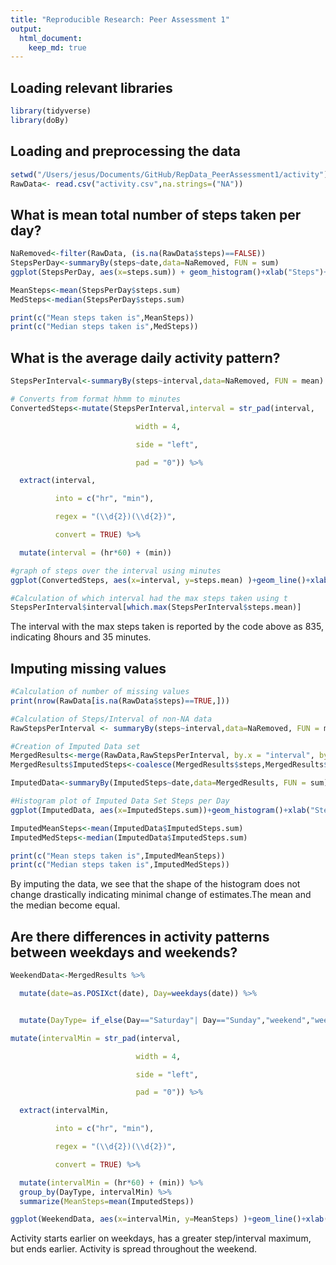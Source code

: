 ```yaml
---
title: "Reproducible Research: Peer Assessment 1"
output: 
  html_document:
    keep_md: true
---
```


## Loading relevant libraries

```r
library(tidyverse)
library(doBy)
```

## Loading and preprocessing the data

```r
setwd("/Users/jesus/Documents/GitHub/RepData_PeerAssessment1/activity")
RawData<- read.csv("activity.csv",na.strings=("NA"))

```

## What is mean total number of steps taken per day?

```r
NaRemoved<-filter(RawData, (is.na(RawData$steps)==FALSE))
StepsPerDay<-summaryBy(steps~date,data=NaRemoved, FUN = sum)
ggplot(StepsPerDay, aes(x=steps.sum)) + geom_histogram()+xlab("Steps")+ylab("Days")

MeanSteps<-mean(StepsPerDay$steps.sum)
MedSteps<-median(StepsPerDay$steps.sum)

print(c("Mean steps taken is",MeanSteps))
print(c("Median steps taken is",MedSteps))

```


## What is the average daily activity pattern?
```r
StepsPerInterval<-summaryBy(steps~interval,data=NaRemoved, FUN = mean)

# Converts from format hhmm to minutes
ConvertedSteps<-mutate(StepsPerInterval,interval = str_pad(interval,

                            width = 4,

                            side = "left",

                            pad = "0")) %>%

  extract(interval,

          into = c("hr", "min"),

          regex = "(\\d{2})(\\d{2})",

          convert = TRUE) %>%

  mutate(interval = (hr*60) + (min))

#graph of steps over the interval using minutes
ggplot(ConvertedSteps, aes(x=interval, y=steps.mean) )+geom_line()+xlab("Minutes")+ylab("steps")

#Calculation of which interval had the max steps taken using t
StepsPerInterval$interval[which.max(StepsPerInterval$steps.mean)]


```
The interval with the max steps taken is reported by the code above as 835, indicating 8hours and 35 minutes.

## Imputing missing values

```r
#Calculation of number of missing values
print(nrow(RawData[is.na(RawData$steps)==TRUE,]))

#Calculation of Steps/Interval of non-NA data
RawStepsPerInterval <- summaryBy(steps~interval,data=NaRemoved, FUN = mean)

#Creation of Imputed Data set
MergedResults<-merge(RawData,RawStepsPerInterval, by.x = "interval", by.y = "interval", all.x=TRUE)
MergedResults$ImputedSteps<-coalesce(MergedResults$steps,MergedResults$steps.mean)

ImputedData<-summaryBy(ImputedSteps~date,data=MergedResults, FUN = sum)

#Histogram plot of Imputed Data Set Steps per Day
ggplot(ImputedData, aes(x=ImputedSteps.sum))+geom_histogram()+xlab("Steps")+ylab("Days")

ImputedMeanSteps<-mean(ImputedData$ImputedSteps.sum)
ImputedMedSteps<-median(ImputedData$ImputedSteps.sum)

print(c("Mean steps taken is",ImputedMeanSteps))
print(c("Median steps taken is",ImputedMedSteps))

```
By imputing the data, we see that the shape of the histogram does not change drastically indicating minimal change of estimates.The mean and the median become equal.


## Are there differences in activity patterns between weekdays and weekends?
```r
WeekendData<-MergedResults %>%

  mutate(date=as.POSIXct(date), Day=weekdays(date)) %>%


  mutate(DayType= if_else(Day=="Saturday"| Day=="Sunday","weekend","weekday") ) %>%

mutate(intervalMin = str_pad(interval,

                            width = 4,

                            side = "left",

                            pad = "0")) %>%

  extract(intervalMin,

          into = c("hr", "min"),

          regex = "(\\d{2})(\\d{2})",

          convert = TRUE) %>%

  mutate(intervalMin = (hr*60) + (min)) %>%
  group_by(DayType, intervalMin) %>%
  summarize(MeanSteps=mean(ImputedSteps))

ggplot(WeekendData, aes(x=intervalMin, y=MeanSteps) )+geom_line()+xlab("Minutes")+ylab("steps")+facet_wrap(~DayType,ncol = 1)

```



Activity starts earlier on weekdays, has a greater step/interval maximum, but ends earlier. Activity is spread throughout the weekend.